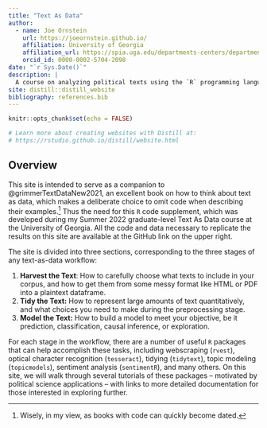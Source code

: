 ```yaml
---
title: "Text As Data"
author:
  - name: Joe Ornstein 
    url: https://joeornstein.github.io/
    affiliation: University of Georgia
    affiliation_url: https://spia.uga.edu/departments-centers/department-of-political-science/
    orcid_id: 0000-0002-5704-2098
date: "`r Sys.Date()`"
description: |
  A course on analyzing political texts using the `R` programming language
site: distill::distill_website
bibliography: references.bib
---
```


```r
knitr::opts_chunk$set(echo = FALSE)

# Learn more about creating websites with Distill at:
# https://rstudio.github.io/distill/website.html

```

## Overview

This site is intended to serve as a companion to @grimmerTextDataNew2021, an excellent book on how to think about text as data, which makes a deliberate choice to omit code when describing their examples.[^1] Thus the need for this `R` code supplement, which was developed during my Summer 2022 graduate-level Text As Data course at the University of Georgia. All the code and data necessary to replicate the results on this site are available at the GitHub link on the upper right.

[^1]: Wisely, in my view, as books with code can quickly become dated.

The site is divided into three sections, corresponding to the three stages of any text-as-data workflow:

1.  **Harvest the Text**: How to carefully choose what texts to include in your corpus, and how to get them from some messy format like HTML or PDF into a plaintext dataframe.
2.  **Tidy the Text:** How to represent large amounts of text quantitatively, and what choices you need to make during the preprocessing stage.
3.  **Model the Text:** How to build a model to meet your objective, be it prediction, classification, causal inference, or exploration.

For each stage in the workflow, there are a number of useful `R` packages that can help accomplish these tasks, including webscraping (`rvest`), optical character recognition (`tesseract`), tidying (`tidytext`), topic modeling (`topicmodels`), sentiment analysis (`sentimentR`), and many others. On this site, we will walk through several tutorials of these packages -- motivated by political science applications -- with links to more detailed documentation for those interested in exploring further.

